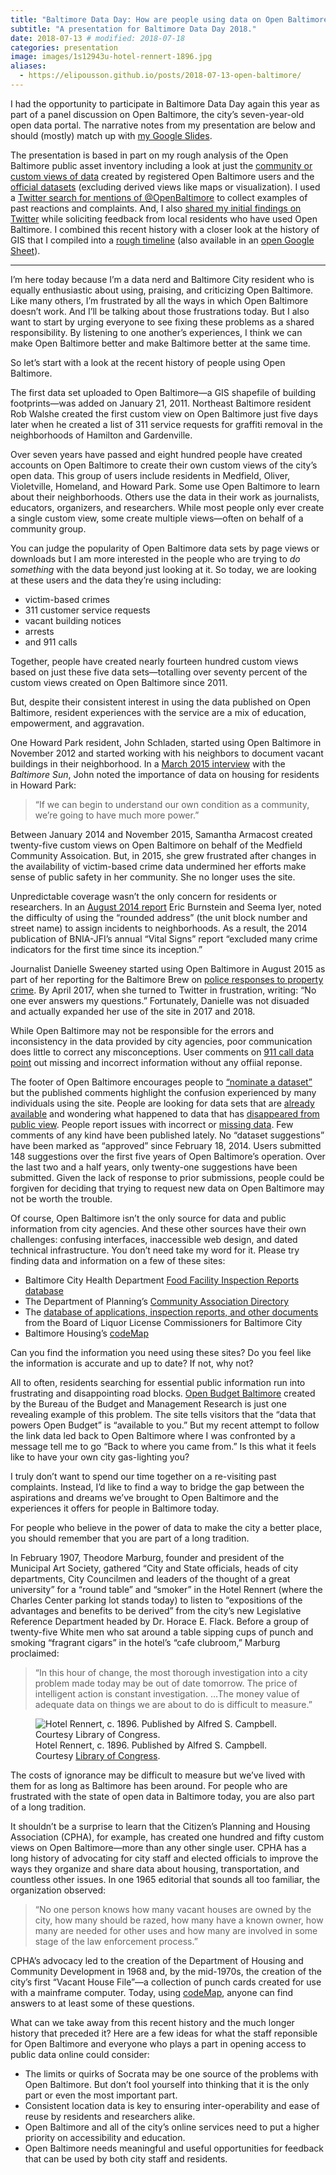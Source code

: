 ```yaml
---
title: "Baltimore Data Day: How are people using data on Open Baltimore?"
subtitle: "A presentation for Baltimore Data Day 2018."
date: 2018-07-13 # modified: 2018-07-18
categories: presentation
image: images/1s12943u-hotel-rennert-1896.jpg
aliases: 
  - https://elipousson.github.io/posts/2018-07-13-open-baltimore/
---
```


I had the opportunity to participate in Baltimore Data Day again this year as part of a panel discussion on Open Baltimore, the city's seven-year-old open data portal. The narrative notes from my presentation are below and should (mostly) match up with [my Google Slides](https://docs.google.com/presentation/d/18acVed8lYoFREfHrJ7SZKwD4onk4gYYeRXgIhyjo0xI/edit?usp=sharing).

The presentation is based in part on my rough analysis of the Open Baltimore public asset inventory including a look at just the [community or custom views of data](https://docs.google.com/spreadsheets/d/1lyEHlaM-9hPfp38h8K_IMuK7kG9OD9_T9wfTuwXkAZ8/edit?usp=sharing) created by registered Open Baltimore users and the [official datasets](https://docs.google.com/spreadsheets/d/1URIuecV0SMCQN0NAkzZjH6O89qaZ4c3JL6yNh5aj7nk/edit?usp=sharing) (excluding derived views like maps or visualization). I used a [Twitter search for mentions of \@OpenBaltimore](https://twitter.com/search?f=tweets&vertical=default&q=%40OpenBaltimore&src=typd) to collect examples of past reactions and complaints. And, I also [shared my initial findings on Twitter](https://twitter.com/elipousson/status/1014888840388104192) while soliciting feedback from local residents who have used Open Baltimore. I combined this recent history with a closer look at the history of GIS that I compiled into a [rough timeline](https://cdn.knightlab.com/libs/timeline3/latest/embed/index.html?source=1pflqm9xKafOmsGlSVyL4ORdr1A65v0EnTTChMid8TQM&font=Default&lang=en&initial_zoom=2&height=650) (also available in an [open Google Sheet](https://docs.google.com/spreadsheets/d/1pflqm9xKafOmsGlSVyL4ORdr1A65v0EnTTChMid8TQM/edit#gid=0)).

------------------------------------------------------------------------

I'm here today because I'm a data nerd and Baltimore City resident who is equally enthusiastic about using, praising, and criticizing Open Baltimore. Like many others, I'm frustrated by all the ways in which Open Baltimore doesn't work. And I'll be talking about those frustrations today. But I also want to start by urging everyone to see fixing these problems as a shared responsibility. By listening to one another's experiences, I think we can make Open Baltimore better and make Baltimore better at the same time.

So let's start with a look at the recent history of people using Open Baltimore.

The first data set uploaded to Open Baltimore---a GIS shapefile of building footprints---was added on January 21, 2011. Northeast Baltimore resident Rob Walshe created the first custom view on Open Baltimore just five days later when he created a list of 311 service requests for graffiti removal in the neighborhoods of Hamilton and Gardenville.

Over seven years have passed and eight hundred people have created accounts on Open Baltimore to create their own custom views of the city's open data. This group of users include residents in Medfield, Oliver, Violetville, Homeland, and Howard Park. Some use Open Baltimore to learn about their neighborhoods. Others use the data in their work as journalists, educators, organizers, and researchers. While most people only ever create a single custom view, some create multiple views---often on behalf of a community group.

You can judge the popularity of Open Baltimore data sets by page views or downloads but I am more interested in the people who are trying to *do something* with the data beyond just looking at it. So today, we are looking at these users and the data they're using including:

-   victim-based crimes
-   311 customer service requests
-   vacant building notices
-   arrests
-   and 911 calls

Together, people have created nearly fourteen hundred custom views based on just these five data sets---totalling over seventy percent of the custom views created on Open Baltimore since 2011.

But, despite their consistent interest in using the data published on Open Baltimore, resident experiences with the service are a mix of education, empowerment, and aggravation.

One Howard Park resident, John Schladen, started using Open Baltimore in November 2012 and started working with his neighbors to document vacant buildings in their neighborhood. In a [March 2015 interview](http://darkroom.baltimoresun.com/2015/03/howard-park-exploring-baltimores-neighborhoods/#1) with the *Baltimore Sun*, John noted the importance of data on housing for residents in Howard Park:

> "If we can begin to understand our own condition as a community, we're going to have much more power."

Between January 2014 and November 2015, Samantha Armacost created twenty-five custom views on Open Baltimore on behalf of the Medfield Community Assoication. But, in 2015, she grew frustrated after changes in the availability of victim-based crime data undermined her efforts make sense of public safety in her community. She no longer uses the site.

Unpredictable coverage wasn't the only concern for residents or researchers. In an [August 2014 report](https://www.urban.org/sites/default/files/publication/22921/413219-Partner-s-Perspective-NNIP-and-Open-Data-in-Baltimore.PDF) Eric Burnstein and Seema Iyer, noted the difficulty of using the "rounded address" (the unit block number and street name) to assign incidents to neighborhoods. As a result, the 2014 publication of BNIA-JFI's annual "Vital Signs" report "excluded many crime indicators for the first time since its inception."

Journalist Danielle Sweeney started using Open Baltimore in August 2015 as part of her reporting for the Baltimore Brew on [police responses to property crime](https://baltimorebrew.com/2015/08/26/a-burglar-in-your-bedroom-a-mugger-with-a-gun/). By April 2017, when she turned to Twitter in frustration, writing: "No one ever answers my questions." Fortunately, Danielle was not disuaded and actually expanded her use of the site in 2017 and 2018.

While Open Baltimore may not be responsible for the errors and inconsistency in the data provided by city agencies, poor communication does little to correct any misconceptions. User comments on [911 call data point](https://data.baltimorecity.gov/Public-Safety/911-Police-Calls-for-Service/xviu-ezkt/data) out missing and incorrect information without any offiial reponse.

The footer of Open Baltimore encourages people to ["nominate a dataset"](https://data.baltimorecity.gov/nominate) but the published comments highlight the confusion experienced by many individuals using the site. People are looking for data sets that are [already available](https://data.baltimorecity.gov/nominate/6302) and wondering what happened to data that has [disappeared from public view](https://data.baltimorecity.gov/nominate/6609). People report issues with incorrect or [missing data](https://data.baltimorecity.gov/nominate/3458). Few comments of any kind have been published lately. No "dataset suggestions" have been marked as "approved" since February 18, 2014. Users submitted 148 suggestions over the first five years of Open Baltimore's operation. Over the last two and a half years, only twenty-one suggestions have been submitted. Given the lack of response to prior submissions, people could be forgiven for deciding that trying to request new data on Open Baltimore may not be worth the trouble.

Of course, Open Baltimore isn't the only source for data and public information from city agencies. And these other sources have their own challenges: confusing interfaces, inaccessible web design, and dated technical infrastructure. You don't need take my word for it. Please try finding data and information on a few of these sites:

-   Baltimore City Health Department [Food Facility Inspection Reports database](http://baltimore.foodinspectionreports.com)
-   The Department of Planning's [Community Association Directory](https://planning.baltimorecity.gov/maps-data/online-community-association-directory)
-   The [database of applications, inspection reports, and other documents](https://bllcrecords.baltimorecity.gov) from the Board of Liquor License Commissioners for Baltimore City
-   Baltimore Housing's [codeMap](http://cels.baltimorehousing.org/codemap/codeMap.html)

Can you find the information you need using these sites? Do you feel like the information is accurate and up to date? If not, why not? <!-- Add a mention for Councilman Brandon Scott's role in getting the health department and 911 data up online. -->

All to often, residents searching for essential public information run into frustrating and disappointing road blocks. [Open Budget Baltimore](http://openbudget.baltimorecity.gov/) created by the Bureau of the Budget and Management Research is just one revealing example of this problem. The site tells visitors that the "data that powers Open Budget" is "available to you." But my recent attempt to follow the link data led back to Open Baltimore where I was confronted by a message tell me to go "Back to where you came from." Is this what it feels like to have your own city gas-lighting you?

I truly don't want to spend our time together on a re-visiting past complaints. Instead, I'd like to find a way to bridge the gap between the aspirations and dreams we've brought to Open Baltimore and the experiences it offers for people in Baltimore today.

For people who believe in the power of data to make the city a better place, you should remember that you are part of a long tradition.

In February 1907, Theodore Marburg, founder and president of the Municipal Art Society, gathered "City and State officials, heads of city departments, City Councilmen and leaders of the thought of a great university" for a "round table" and "smoker" in the Hotel Rennert (where the Charles Center parking lot stands today) to listen to "expositions of the advantages and benefits to be derived" from the city's new Legislative Reference Department headed by Dr. Horace E. Flack. Before a group of twenty-five White men who sat around a table sipping cups of punch and smoking "fragrant cigars" in the hotel's "cafe clubroom," Marburg proclaimed:

> "In this hour of change, the most thorough investigation into a city problem made today may be out of date tomorrow. The price of intelligent action is constant investigation. ...The money value of adequate data on things we are about to do is difficult to measure."

![Hotel Rennert, c. 1896. Published by Alfred S. Campbell. Courtesy [Library of Congress](http://www.loc.gov/pictures/item/2005680842/).](images/1s12943u-hotel-rennert-1896.jpg)

The costs of ignorance may be difficult to measure but we've lived with them for as long as Baltimore has been around. For people who are frustrated with the state of open data in Baltimore today, you are also part of a long tradition.

It shouldn't be a surprise to learn that the Citizen's Planning and Housing Association (CPHA), for example, has created one hundred and fifty custom views on Open Baltimore---more than any other single user. CPHA has a long history of advocating for city staff and elected officials to improve the ways they organize and share data about housing, transportation, and countless other issues. In one 1965 editorial that sounds all too familiar, the organization observed:

> "No one person knows how many vacant houses are owned by the city, how many should be razed, how many have a known owner, how many are needed for other uses and how many are involved in some stage of the law enforcement process."

CPHA's advocacy led to the creation of the Department of Housing and Community Development in 1968 and, by the mid-1970s, the creation of the city's first "Vacant House File"---a collection of punch cards created for use with a mainframe computer. Today, using [codeMap](http://cels.baltimorehousing.org/codemap/codeMap.html), anyone can find answers to at least some of these questions.

What can we take away from this recent history and the much longer history that preceded it? Here are a few ideas for what the staff reponsible for Open Baltimore and everyone who plays a part in opening access to public data online could consider:

-   The limits or quirks of Socrata may be one source of the problems with Open Baltimore. But don't fool yourself into thinking that it is the only part or even the most important part.
-   Consistent location data is key to ensuring inter-operability and ease of reuse by residents and researchers alike.
-   Open Baltimore and all of the city's online services need to put a higher priority on accessibility and education.
-   Open Baltimore needs meaningful and useful opportunities for feedback that can be used by both city staff and residents.
